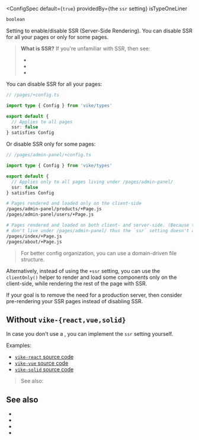 
<ConfigSpec
  default={<code>true</code>}
  providedBy={<ProvidedBy>the <code>ssr</code> setting</ProvidedBy>}
  isTypeOneLiner
>
```ts ts-only
boolean
```
</ConfigSpec>

Setting to enable/disable SSR (Server-Side Rendering). You can disable SSR for all your pages or only for some pages.

> **What is SSR?** If you're unfamiliar with SSR, then see:
> - <Link href="/what-is-SSR-and-SPA" />
> - <Link href="/SSR-vs-SPA" />
> - <Link href="/pre-rendering#ssg-vs-ssr" />


You can disable SSR for all your pages:

```ts
// /pages/+config.ts

import type { Config } from 'vike/types'

export default {
  // Applies to all pages
  ssr: false
} satisfies Config
```

Or disable SSR only for some pages:

```ts
// /pages/admin-panel/+config.ts

import type { Config } from 'vike/types'

export default {
  // Applies only to all pages living under /pages/admin-panel/
  ssr: false
} satisfies Config
```

```bash
# Pages rendered and loaded only on the client-side
/pages/admin-panel/products/+Page.js
/pages/admin-panel/users/+Page.js

# Pages rendered and loaded on both client- and server-side. (Because they
# don't live under /pages/admin-panel/ thus the `ssr` setting doesn't apply.)
/pages/index/+Page.js
/pages/about/+Page.js
```

> For better config organization, you can use a <Link href="/routing#domain-driven-file-structure">domain-driven file structure</Link>.

Alternatively, instead of using the `+ssr` setting, you can use the <Link href="/clientOnly">`clientOnly()`</Link> helper to render and load some components only on the client-side, while rendering the rest of the page with SSR.

If your goal is to remove the need for a production server, then consider <Link href="/pre-rendering">pre-rendering your SSR pages</Link> instead of disabling SSR.


## Without `vike-{react,vue,solid}`

In case you don't use a <UiFrameworkExtension />, you can implement the `ssr` setting yourself.

Examples:
 - [`vike-react` source code](https://github.com/vikejs/vike-react/blob/main/packages/vike-react)
 - [`vike-vue` source code](https://github.com/vikejs/vike-vue/blob/main/packages/vike-vue)
 - [`vike-solid` source code](https://github.com/vikejs/vike-solid/blob/main/vike-solid)

> See also: <Link href="/render-modes" />


## See also

- <Link href="/pre-rendering" />
- <Link href="/stream" />
- <Link href="/SSR-vs-SPA" />
- <Link href="/what-is-SSR-and-SPA" />

